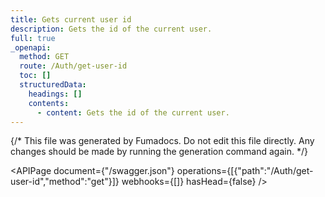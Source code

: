 ```yaml
---
title: Gets current user id
description: Gets the id of the current user.
full: true
_openapi:
  method: GET
  route: /Auth/get-user-id
  toc: []
  structuredData:
    headings: []
    contents:
      - content: Gets the id of the current user.
---
```


{/* This file was generated by Fumadocs.
Do not edit this file directly. Any changes should be made by running the generation command again. */}

<APIPage document={"/swagger.json"} operations={[{"path":"/Auth/get-user-id","method":"get"}]} webhooks={[]} hasHead={false} />